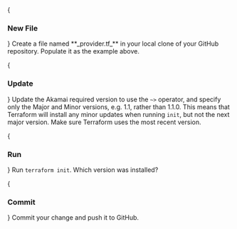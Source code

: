 
<Steps>
{<h3>New File</h3>}
Create a file named **_provider.tf_** in your local clone of your GitHub repository. Populate it as the example above.

{<h3>Update</h3>}
Update the Akamai required version to use the `~>` operator, and specify only the Major and Minor versions, e.g. 1.1, rather than 1.1.0. This means that Terraform will install any minor updates when running `init`, but not the next major version. Make sure Terraform uses the most recent version.

{<h3>Run</h3>}
Run `terraform init`. Which version was installed?

{<h3>Commit</h3>}
Commit your change and push it to GitHub. 
</Steps>